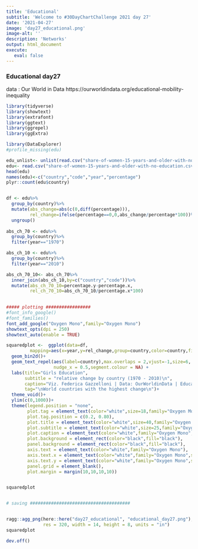 ```yaml
---
title: 'Educational'
subtitle: 'Welcome to #30DayChartChallenge 2021 day 27'
date: '2021-04-27'
image: 'day27_educational.png'
image-alt: ''
description: 'Networks'
output: html_document
execute: 
   eval: false
---
```




### Educational day27

data : Our World in Data
https://ourworldindata.org/educational-mobility-inequality


```r

library(tidyverse)
library(showtext)
library(extrafont)
library(ggtext)
library(ggrepel)
library(ggExtra)

library(DataExplorer)
#profile_missing(edu)

edu_unlist<- unlist(read.csv("share-of-women-15-years-and-older-with-no-education.csv"))
edu<- read.csv("share-of-women-15-years-and-older-with-no-education.csv")
head(edu)
names(edu)<-c("country","code","year","percentage")
plyr::count(edu$country)


df <- edu%>%
  group_by(country)%>%
  mutate(abs_change=abs(c(0,diff(percentage))),
         rel_change=ifelse(percentage==0,0,abs_change/percentage*100))%>%
  ungroup()
  
abs_ch_70 <- edu%>%
  group_by(country)%>%
  filter(year=="1970")

abs_ch_10 <- edu%>%
  group_by(country)%>%
  filter(year=="2010")

abs_ch_70_10<- abs_ch_70%>%
  inner_join(abs_ch_10,by=c("country","code"))%>%
  mutate(abs_ch_70_10=percentage.y-percentage.x,
         rel_ch_70_10=abs_ch_70_10/percentage.x*100)
  

##### plotting #################
#font_info_google()
#font_families()
font_add_google("Oxygen Mono",family="Oxygen Mono")
showtext_opts(dpi = 250)
showtext_auto(enable = TRUE)

squaredplot <-  ggplot(data=df,
         mapping=aes(x=year,y=rel_change,group=country,color=country,fill=country)) + 
  geom_bin2d()+
  geom_text_repel(aes(label=country),max.overlaps = 2,vjust=-1,size=6,
                  nudge_x = 0.5,segment.colour = NA) +
  labs(title="Girls Education",
       subtitle = "relative change by country (1970 - 2010)\n",
       caption="Viz. Federica Gazzelloni | Data: OurWorldinData | Educational Day27",
       tag="\nWorld countries with the highest change\n")+
  theme_void()+
  ylim(c(0,1000))+
  theme(legend.position = "none",
        plot.tag = element_text(color="white",size=18,family="Oxygen Mono"),
        plot.tag.position = c(0.2, 0.80),
        plot.title = element_text(color="white",size=40,family="Oxygen Mono",face="bold"),
        plot.subtitle = element_text(color="white",size=25,family="Oxygen Mono"),
        plot.caption = element_text(color="white",family="Oxygen Mono",size=10),
        plot.background = element_rect(color="black",fill="black"),
        panel.background = element_rect(color="black",fill="black"),
        axis.text = element_text(color="white",family="Oxygen Mono"),
        axis.text.x = element_text(color="white",family="Oxygen Mono",size=8),
        axis.text.y = element_text(color="white",family="Oxygen Mono",size=8),
        panel.grid = element_blank(),
        plot.margin = margin(10,10,10,10))


squaredplot


# saving ######################################


ragg::agg_png(here::here("day27_educational", "educational_day27.png"),
              res = 320, width = 14, height = 8, units = "in")
squaredplot

dev.off()

```
